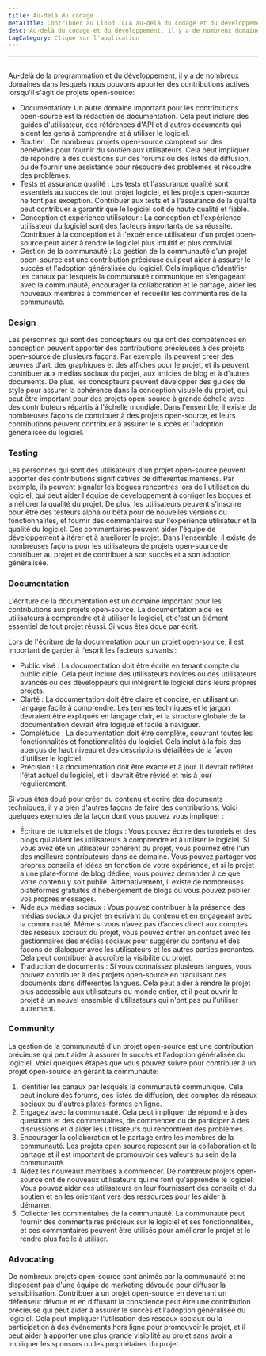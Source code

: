 ```yaml
---
title: Au-delà du codage
metaTitle: Contribuer au Cloud ILLA au-delà du codage et du développement
desc: Au-delà du codage et du développement, il y a de nombreux domaines dans lesquels nous pouvons apporter des contributions actives au Cloud ILLA
tagCategory: Clique sur l'application
---
```


* * *

## <Heading hidden>Au-delà du codage</Heading>

Au-delà de la programmation et du développement, il y a de nombreux domaines dans lesquels nous pouvons apporter des contributions actives lorsqu'il s'agit de projets open-source:

-   Documentation: Un autre domaine important pour les contributions open-source est la rédaction de documentation. Cela peut inclure des guides d'utilisateur, des références d'API et d'autres documents qui aident les gens à comprendre et à utiliser le logiciel.
-   Soutien : De nombreux projets open-source comptent sur des bénévoles pour fournir du soutien aux utilisateurs. Cela peut impliquer de répondre à des questions sur des forums ou des listes de diffusion, ou de fournir une assistance pour résoudre des problèmes et résoudre des problèmes.
-   Tests et assurance qualité : Les tests et l'assurance qualité sont essentiels au succès de tout projet logiciel, et les projets open-source ne font pas exception. Contribuer aux tests et à l'assurance de la qualité peut contribuer à garantir que le logiciel soit de haute qualité et fiable.
-   Conception et expérience utilisateur : La conception et l'expérience utilisateur du logiciel sont des facteurs importants de sa réussite. Contribuer à la conception et à l'expérience utilisateur d'un projet open-source peut aider à rendre le logiciel plus intuitif et plus convivial.
-   Gestion de la communauté : La gestion de la communauté d'un projet open-source est une contribution précieuse qui peut aider à assurer le succès et l'adoption généralisée du logiciel. Cela implique d'identifier les canaux par lesquels la communauté communique en s'engageant avec la communauté, encourager la collaboration et le partage, aider les nouveaux membres à commencer et recueillir les commentaires de la communauté.

### [](https://www.illacloud.com/zh-CN/blog/opensource-for-non-developers#design)Design

Les personnes qui sont des concepteurs ou qui ont des compétences en conception peuvent apporter des contributions précieuses à des projets open-source de plusieurs façons. Par exemple, ils peuvent créer des œuvres d'art, des graphiques et des affiches pour le projet, et ils peuvent contribuer aux médias sociaux du projet, aux articles de blog et à d’autres documents. De plus, les concepteurs peuvent développer des guides de style pour assurer la cohérence dans la conception visuelle du projet, qui peut être important pour des projets open-source à grande échelle avec des contributeurs répartis à l'échelle mondiale. Dans l'ensemble, il existe de nombreuses façons de contribuer à des projets open-source, et leurs contributions peuvent contribuer à assurer le succès et l'adoption généralisée du logiciel.

### [](https://www.illacloud.com/zh-CN/blog/opensource-for-non-developers#testing)Testing

Les personnes qui sont des utilisateurs d'un projet open-source peuvent apporter des contributions significatives de différentes manières. Par exemple, ils peuvent signaler les bogues rencontrés lors de l'utilisation du logiciel, qui peut aider l'équipe de développement à corriger les bogues et améliorer la qualité du projet. De plus, les utilisateurs peuvent s'inscrire pour être des testeurs alpha ou bêta pour de nouvelles versions ou fonctionnalités, et fournir des commentaires sur l'expérience utilisateur et la qualité du logiciel. Ces commentaires peuvent aider l'équipe de développement à itérer et à améliorer le projet. Dans l'ensemble, il existe de nombreuses façons pour les utilisateurs de projets open-source de contribuer au projet et de contribuer à son succès et à son adoption généralisée.

### [](https://www.illacloud.com/zh-CN/blog/opensource-for-non-developers#documentation)Documentation

L'écriture de la documentation est un domaine important pour les contributions aux projets open-source. La documentation aide les utilisateurs à comprendre et à utiliser le logiciel, et c'est un élément essentiel de tout projet réussi. Si vous êtes doué par écrit.

Lors de l'écriture de la documentation pour un projet open-source, il est important de garder à l'esprit les facteurs suivants :

-   Public visé : La documentation doit être écrite en tenant compte du public cible. Cela peut inclure des utilisateurs novices ou des utilisateurs avancés ou des développeurs qui intègrent le logiciel dans leurs propres projets.
-   Clarté : La documentation doit être claire et concise, en utilisant un langage facile à comprendre. Les termes techniques et le jargon devraient être expliqués en langage clair, et la structure globale de la documentation devrait être logique et facile à naviguer.
-   Complétude : La documentation doit être complète, couvrant toutes les fonctionnalités et fonctionnalités du logiciel. Cela inclut à la fois des aperçus de haut niveau et des descriptions détaillées de la façon d'utiliser le logiciel.
-   Précision : La documentation doit être exacte et à jour. Il devrait refléter l'état actuel du logiciel, et il devrait être révisé et mis à jour régulièrement.

Si vous êtes doué pour créer du contenu et écrire des documents techniques, il y a bien d'autres façons de faire des contributions. Voici quelques exemples de la façon dont vous pouvez vous impliquer :

-   Écriture de tutoriels et de blogs : Vous pouvez écrire des tutoriels et des blogs qui aident les utilisateurs à comprendre et à utiliser le logiciel. Si vous avez été un utilisateur cohérent du projet, vous pourriez être l'un des meilleurs contributeurs dans ce domaine. Vous pouvez partager vos propres conseils et idées en fonction de votre expérience, et si le projet a une plate-forme de blog dédiée, vous pouvez demander à ce que votre contenu y soit publié. Alternativement, il existe de nombreuses plateformes gratuites d'hébergement de blogs où vous pouvez publier vos propres messages.
-   Aide aux médias sociaux : Vous pouvez contribuer à la présence des médias sociaux du projet en écrivant du contenu et en engageant avec la communauté. Même si vous n’avez pas d’accès direct aux comptes des réseaux sociaux du projet, vous pouvez entrer en contact avec les gestionnaires des médias sociaux pour suggérer du contenu et des façons de dialoguer avec les utilisateurs et les autres parties prenantes. Cela peut contribuer à accroître la visibilité du projet.
-   Traduction de documents : Si vous connaissez plusieurs langues, vous pouvez contribuer à des projets open-source en traduisant des documents dans différentes langues. Cela peut aider à rendre le projet plus accessible aux utilisateurs du monde entier, et il peut ouvrir le projet à un nouvel ensemble d'utilisateurs qui n'ont pas pu l'utiliser autrement.

### [](https://www.illacloud.com/zh-CN/blog/opensource-for-non-developers#community)Community

La gestion de la communauté d'un projet open-source est une contribution précieuse qui peut aider à assurer le succès et l'adoption généralisée du logiciel. Voici quelques étapes que vous pouvez suivre pour contribuer à un projet open-source en gérant la communauté:

1.  Identifier les canaux par lesquels la communauté communique. Cela peut inclure des forums, des listes de diffusion, des comptes de réseaux sociaux ou d'autres plates-formes en ligne.
2.  Engagez avec la communauté. Cela peut impliquer de répondre à des questions et des commentaires, de commencer ou de participer à des discussions et d'aider les utilisateurs qui rencontrent des problèmes.
3.  Encourager la collaboration et le partage entre les membres de la communauté. Les projets open source reposent sur la collaboration et le partage et il est important de promouvoir ces valeurs au sein de la communauté.
4.  Aidez les nouveaux membres à commencer. De nombreux projets open-source ont de nouveaux utilisateurs qui ne font qu'apprendre le logiciel. Vous pouvez aider ces utilisateurs en leur fournissant des conseils et du soutien et en les orientant vers des ressources pour les aider à démarrer.
5.  Collecter les commentaires de la communauté. La communauté peut fournir des commentaires précieux sur le logiciel et ses fonctionnalités, et ces commentaires peuvent être utilisés pour améliorer le projet et le rendre plus facile à utiliser.

### [](https://www.illacloud.com/zh-CN/blog/opensource-for-non-developers#advocating)Advocating

De nombreux projets open-source sont animés par la communauté et ne disposent pas d'une équipe de marketing dévouée pour diffuser la sensibilisation. Contribuer à un projet open-source en devenant un défenseur dévoué et en diffusant la conscience peut être une contribution précieuse qui peut aider à assurer le succès et l'adoption généralisée du logiciel. Cela peut impliquer l'utilisation des réseaux sociaux ou la participation à des événements hors ligne pour promouvoir le projet, et il peut aider à apporter une plus grande visibilité au projet sans avoir à impliquer les sponsors ou les propriétaires du projet.

